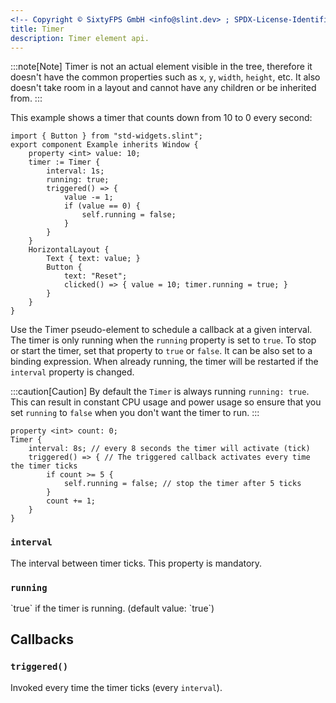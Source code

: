 ```yaml
---
<!-- Copyright © SixtyFPS GmbH <info@slint.dev> ; SPDX-License-Identifier: MIT -->
title: Timer
description: Timer element api.
---
```


:::note[Note]
Timer is not an actual element visible in the tree, therefore it doesn't have the common properties such as `x`, `y`, `width`, `height`, etc. It also doesn't take room in a layout and cannot have any children or be inherited from.
:::

This example shows a timer that counts down from 10 to 0 every second:

```slint playground
import { Button } from "std-widgets.slint";
export component Example inherits Window {
    property <int> value: 10;
    timer := Timer {
        interval: 1s;
        running: true;
        triggered() => {
            value -= 1;
            if (value == 0) {
                self.running = false;
            }
        }
    }
    HorizontalLayout {
        Text { text: value; }
        Button {
            text: "Reset";
            clicked() => { value = 10; timer.running = true; }
        }
    }
}
```



Use the Timer pseudo-element to schedule a callback at a given interval.
The timer is only running when the `running` property is set to `true`. To stop or start the timer, set that property to `true` or `false`.
It can be also set to a binding expression.
When already running, the timer will be restarted if the `interval` property is changed.

:::caution[Caution]
By default the `Timer` is always running `running: true`. This can result in constant CPU usage and
power usage so ensure that you set `running` to `false` when you don't want the timer to run.
:::

```slint
property <int> count: 0;
Timer {
    interval: 8s; // every 8 seconds the timer will activate (tick)
    triggered() => { // The triggered callback activates every time the timer ticks
        if count >= 5 {
            self.running = false; // stop the timer after 5 ticks
        }
        count += 1;
    }
}
```




### `interval`
<SlintProperty propName="interval" typeName="duration">
The interval between timer ticks. This property is mandatory.
</SlintProperty>

### `running`
<SlintProperty propName="running" typeName="bool" defaultValue="true">
`true` if the timer is running. (default value: `true`)
</SlintProperty>

## Callbacks

### `triggered()`
Invoked every time the timer ticks (every `interval`).
